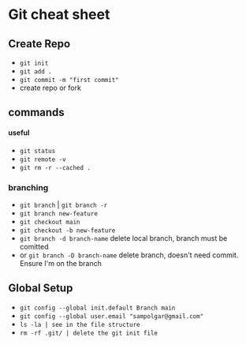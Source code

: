 # Git cheat sheet

## Create Repo

- `git init`
- `git add .`
- `git commit -m "first commit"`
- create repo or fork

## commands

#### useful

- `git status`
- `git remote -v`
- `git rm -r --cached .`

### branching

- `git branch` | `git branch -r`
- `git branch new-feature`
- `git checkout main`
- `git checkout -b new-feature`
- `git branch -d branch-name` delete local branch, branch must be comitted
- or `git branch -D branch-name` delete branch, doesn't need commit. Ensure I'm on the branch

## Global Setup

- `git config --global init.default Branch main`
- `git config --global user.email "sampolgar@gmail.com"`
- `ls -la | see in the file structure`
- `rm -rf .git/ | delete the git init file`
